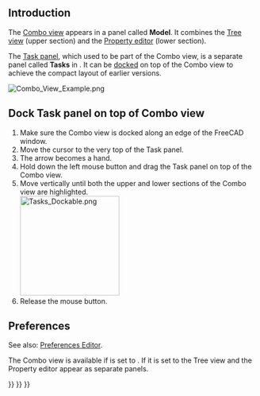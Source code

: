 <languages/>
{{TOCright}}

== Introduction ==

The [[Combo_view|Combo view]] appears in a panel called '''Model'''. It combines the [[Tree_view|Tree view]] (upper section) and the [[Property_editor|Property editor]] (lower section).

The [[Task_panel|Task panel]], which used to be part of the Combo view, is a separate panel called '''Tasks''' in {{VersionPlus|1.0}}. It can be [[#Dock_Task_panel_on_top_of_Combo_view|docked]] on top of the Combo view to achieve the compact layout of earlier versions.

[[File:Combo_View_Example.png]]
{{Caption|The Combo view (Model tab) with docked Task panel (Tasks tab)}}

== Dock Task panel on top of Combo view ==

# Make sure the Combo view is docked along an edge of the FreeCAD window.
# Move the cursor to the very top of the Task panel.
# The arrow becomes a hand.
# Hold down the left mouse button and drag the Task panel on top of the Combo view.
# Move vertically until both the upper and lower sections of the Combo view are highlighted.<br>[[File:Tasks_Dockable.png|200px]]
# Release the mouse button.

== Preferences ==

See also: [[Preferences_Editor|Preferences Editor]].

The Combo view is available if {{MenuCommand|Edit → Preferences... → General → General → Tree view mode}} is set to {{Value|Combined}}. If it is set to {{Value|Independent}} the Tree view and the Property editor appear as separate panels.


{{Interface_navi{{#translation:}}}}
{{Std_Base_navi{{#translation:}}}}
{{Userdocnavi{{#translation:}}}}